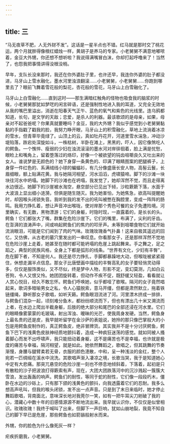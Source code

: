 ```yaml
---
---
---
```

title: 三
---




“马无夜草不肥，人无外财不发”。这话是一星半点也不错。红马就是那时交了桃花运，两个月就胖得像根红蜡烛一样，黄胡子是养马的专家。小老舅舅不满意地嘟哝着，金豆大外甥，你还想不想听啦？我说得满嘴冒白沫，你却打起呼噜来了！当然了，也怨我把事情讲得没根没梢。

早年，支队长没来那时，我还在你外婆肚子里，也许还早，我连你外婆的肚子都没进，马牙山上雪水融化，墨水河里浊浪翻滚……小老舅舅，小老舅舅……你跑到哪里去了？眼前飞舞着雪花般的梨花，杏花般的雪花，马牙山上白雪融化了。

马牙山上白雪融化……直到这时——那生满暗红触角的怪物也吸食我的脑浆的时候，小老舅舅那犹如梦呓的闲言碎语，还是强制性地进入我的耳道，又完全无效地从我的嘴巴里溢出，消逝在阳春天气正午、蓝色的氧气和紫色的光线里。连乌鸦都知道，长句，是文学的天敌；恋爱，是杀人的利器。最该歌颂的是母亲，如果，母亲对不起爸爸呢？你果真就要睡吗？金豆，我的大外甥？我似乎感觉到小老舅舅黏黏的手指戳了戳我的脸，我努力睁开眼，马牙山上的积雪融化，草地上流淌着冰凉的雪水，但青草毕竟绿了。山顶上的云，真如牡丹花开，河道里雪水湍急，冲动沙堤陷落，跌宕处深旋如斗，一株枯树，半卧在滩上，黑黑的，吓人，因它像煞吃人的鳄鱼。一个憔悴、瘦弱的少妇在浊流滚滚的墨水河对岸徘徊着，脸上满是忧愁，眼睑上和嘴角上，留着堕落过的烙印，好像一个被欲望的钝齿咀嚼良久又吐出来的女人。谁说梦是无颜色的？她下身穿一条黄色的、印满了眼睛图案的肥腿裤子，上身穿一件红色的、系满绒线小球的蝙蝠衫，有几分像盛唐长安人物，高髻云鬟，长眉细眼，额上贴满花黄。我与她隔河相望，河水滔滔，虎啸猿啼。脚下的沙滩一块块往河水中坍塌。她脚下的沙滩也在坍塌，我发觉了，她却浑然不觉，而且走得离水边很近。她脚下的沙崖被水淘空，悬空部分已见出下倾，沙粒簌簌下落，水面于大波浪上显出细小涟漪，但俱是随生随灭。我为她害怕，为她焦急，欲高叫提醒她时，却因喉头闭锁失音。我听到我的发不出的吼叫被憋在胸腔里，变成一阵阵的肠鸣。我用力挣扎着，想让声音冲出喉咙，使对岸那个秀色可餐的女子免遭险境。河里确实，有无数，黑物漂游；它们的身躯，时隐时现，一直露着的，是长长的头。鳄鱼！它们都张大了嘴，群集在危险沙崖下。它们的嘴里，布满了，尖利的牙齿。在澎湃的浪涛声中，间或响起鳄鱼们的焦灼的叩牙声。未等到咀嚼食物它们就开始流淌眼泪，可能是它们闻到了肉的气味。玫瑰玫瑰香气扑鼻！这来自极其遥远的回忆，又仿佛，从古老的墓穴里发出的一串叹息。你看那女子，还是那样浑然不觉地在危险沙崖上走着，她甚至在随时都可能坍塌的危崖上跳起舞来。手之舞之，足之蹈之，典型的民族风格，全身上下都是弧形的线条。“世界有文化，少妇有丰臀”，危在脚下者，不知是何人。我还是尽力挣扎，手脚都暴躁地大动，但喉咙被紧紧箝住，休想走漏半点信息。那女子比唐壁画中描绘的丰臀高乳的女子要轻俏灵动得多，仅仅是服饰类似，又不尽似，终是梦中人物，形影不定，变幻莫测，几如白云苍狗，令人又恨又怜。她团团旋转着，但动作不疾不促，既舒缓又轻盈，看看就让人赏心悦目，经久不敢忘怀。鳄鱼们呼唤她，似乎都哑了歌喉。隔河的女子竟然唱起来，歌词多暗喻男女之私，令人心猿脱索，意马开缰，但都是肃然默立，拖着铁链缰绳，静听那女子歌唱，如听天籁。鳄鱼眼泪流进了河。河里漂木挤成一排排，与鳄鱼们混杂一起，顷刻难分鱼木，都纷纷顺流而下，但也有漂出几十米又溯流而上者，在水边上爬出半截身躯，后肢的绝大部分和尾巴的全部还浸在河水里。它们的眼睛像雾蒙蒙的毛玻璃，射出浑浊、暧昧的光芒，使我周身发硬。当然，鳄鱼身上最名贵的还是皮，我早就听留学在金沙萨的表姐说，她拎的那只像巴掌般大的小包是用鳄鱼皮制作的，真正鳄鱼皮，绝非冒牌货。其实我并不是十分讨厌鳄鱼，鳄鱼下巴下的浅黄色皮肤神经质地颤抖着，造成一种疯狂迷荡的感觉。就如同被人搔着脚心而发不出呼啸声，我只能扭动着身躯，这不是痛苦也不是幸福，也许就是极度的痛苦与幸福，隔河相望，就是如此。她依然舞蹈之，歌唱之，但其跳舞的节奏渐慢，身腰与腿臂柔若无骨，衣服的颜色漶散，中和，呈一种浅淡的金红，整个人宛若一匹绸缎在溪水中浣洗。其歌唱声渐入凄凉之境，长歌当哭，我于是知道她心中定有大悲痛。那突兀悬空的危险沙崖一刻也不停息地倾斜着，下落着，起初是只有散粒的沙子把波浪打得簌索有声，现在，大团大团跌落河中的沉沙溅起一簇簇大雪浪，发出轰轰的响声。鳄鱼们的耐性，等同于蛇的耐性，它们像一段段朽木，僵卧在水边的沙砾上，只有那下颌的浅黄色的颤抖，向我透露着它们的忍耐。我多么想高声吼叫，但我的喉头闭锁，发不出一点声音。只是到了末日来临时，她才停止舞蹈歌唱，背南面北，意味深长地对我莞尔一笑，如有一把牛耳尖刀剜破了我的心，潜藏心中数十年的旧感情源源不断地流出来。我早就认识你，不仅仅是似曾相识。玫瑰玫瑰！我终于喊叫了出来，但脚下一声巨响，犹如山崩地裂，我竟不知自己的脚下早已是危崖，那些鳄鱼也如箭镞般射水而来。

外甥，你的脸色为什么像死灰一样？

疟疾折磨我，小老舅舅。